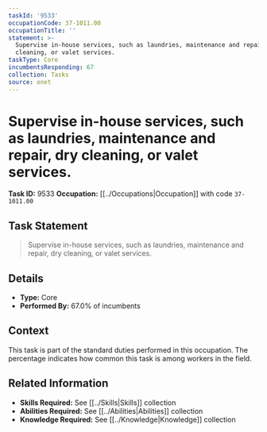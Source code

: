 ```yaml
---
taskId: '9533'
occupationCode: 37-1011.00
occupationTitle: ''
statement: >-
  Supervise in-house services, such as laundries, maintenance and repair, dry
  cleaning, or valet services.
taskType: Core
incumbentsResponding: 67
collection: Tasks
source: onet
---
```

# Supervise in-house services, such as laundries, maintenance and repair, dry cleaning, or valet services.

**Task ID:** 9533
**Occupation:** [[../Occupations|Occupation]] with code `37-1011.00`

## Task Statement

> Supervise in-house services, such as laundries, maintenance and repair, dry cleaning, or valet services.

## Details

- **Type:** Core
- **Performed By:** 67.0% of incumbents

## Context

This task is part of the standard duties performed in this occupation. The percentage indicates how common this task is among workers in the field.

## Related Information

- **Skills Required:** See [[../Skills|Skills]] collection
- **Abilities Required:** See [[../Abilities|Abilities]] collection
- **Knowledge Required:** See [[../Knowledge|Knowledge]] collection
